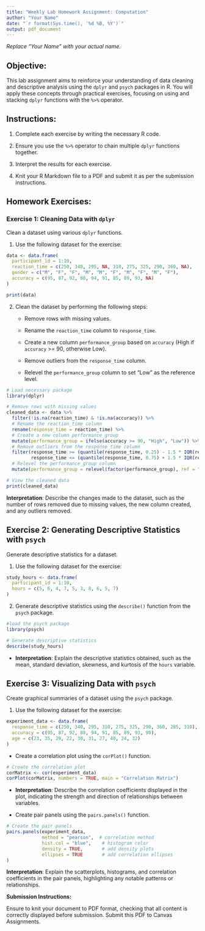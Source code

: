 ```yaml
---
title: "Weekly Lab Homework Assignment: Computation"
author: "Your Name"
date: "`r format(Sys.time(), '%d %B, %Y')`"
output: pdf_document
---
```


*Replace "Your Name" with your actual name.*

## Objective:

This lab assignment aims to reinforce your understanding of data cleaning and descriptive analysis using the `dplyr` and `psych` packages in R. You will apply these concepts through practical exercises, focusing on using and stacking `dplyr` functions with the `%>%` operator.

## Instructions:

1.  Complete each exercise by writing the necessary R code.

2.  Ensure you use the `%>%` operator to chain multiple `dplyr` functions together.

3.  Interpret the results for each exercise.

4.  Knit your R Markdown file to a PDF and submit it as per the submission instructions.

## Homework Exercises:

### Exercise 1: Cleaning Data with `dplyr`

Clean a dataset using various `dplyr` functions.

1.  Use the following dataset for the exercise:

```r
data <- data.frame(
  participant_id = 1:10,
  reaction_time = c(250, 340, 295, NA, 310, 275, 325, 290, 360, NA),
  gender = c("M", "F", "F", "M", "M", "F", "M", "F", "M", "F"),
  accuracy = c(95, 87, 92, 88, 94, 91, 85, 89, 93, NA)
)

print(data)
```

2.  Clean the dataset by performing the following steps:

    -   Remove rows with missing values.

    -   Rename the `reaction_time` column to `response_time`.

    -   Create a new column `performance_group` based on `accuracy` (High if `accuracy` \>= 90, otherwise Low).

    -   Remove outliers from the `response_time` column.

    -   Relevel the `performance_group` column to set "Low" as the reference level.

```r
# Load necessary package
library(dplyr)

# Remove rows with missing values
cleaned_data <- data %>%
  filter(!is.na(reaction_time) & !is.na(accuracy)) %>%
  # Rename the reaction_time column
  rename(response_time = reaction_time) %>%
  # Create a new column performance_group
  mutate(performance_group = ifelse(accuracy >= 90, "High", "Low")) %>%
  # Remove outliers from the response_time column
  filter(response_time >= (quantile(response_time, 0.25) - 1.5 * IQR(response_time)) & 
         response_time <= (quantile(response_time, 0.75) + 1.5 * IQR(response_time))) %>%
  # Relevel the performance_group column
  mutate(performance_group = relevel(factor(performance_group), ref = "Low"))

# View the cleaned data
print(cleaned_data)

```

**Interpretation**: Describe the changes made to the dataset, such as the number of rows removed due to missing values, the new column created, and any outliers removed.

## Exercise 2: Generating Descriptive Statistics with `psych`

Generate descriptive statistics for a dataset.

1.  Use the following dataset for the exercise:

```r
study_hours <- data.frame(
  participant_id = 1:10,
  hours = c(5, 6, 4, 7, 5, 3, 8, 6, 5, 7)
)

```

2.  Generate descriptive statistics using the `describe()` function from the `psych` package.

```r
#load the psych package
library(psych)

# Generate descriptive statistics
describe(study_hours)

```

-   **Interpretation**: Explain the descriptive statistics obtained, such as the mean, standard deviation, skewness, and kurtosis of the `hours` variable.

## Exercise 3: Visualizing Data with `psych`

Create graphical summaries of a dataset using the `psych` package.

1.  Use the following dataset for the exercise:

```r
experiment_data <- data.frame(
  response_time = c(250, 340, 295, 310, 275, 325, 290, 360, 285, 310),
  accuracy = c(95, 87, 92, 88, 94, 91, 85, 89, 93, 90),
  age = c(23, 35, 29, 22, 30, 31, 27, 40, 24, 32)
)

```

-   Create a correlation plot using the `corPlot()` function.

```r
# Create the correlation plot
corMatrix <- cor(experiment_data)
corPlot(corMatrix, numbers = TRUE, main = "Correlation Matrix")

```

-   **Interpretation**: Describe the correlation coefficients displayed in the plot, indicating the strength and direction of relationships between variables.

-   Create pair panels using the `pairs.panels()` function.

```r
# Create the pair panels
pairs.panels(experiment_data, 
             method = "pearson",  # correlation method
             hist.col = "blue",    # histogram color
             density = TRUE,       # add density plots
             ellipses = TRUE       # add correlation ellipses
)

```

**Interpretation**: Explain the scatterplots, histograms, and correlation coefficients in the pair panels, highlighting any notable patterns or relationships.

**Submission Instructions:**

Ensure to knit your document to PDF format, checking that all content is correctly displayed before submission. Submit this PDF to Canvas Assignments.
